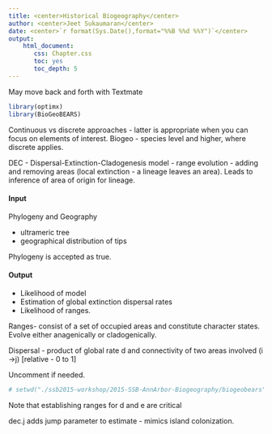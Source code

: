 ```yaml
---
title: <center>Historical Biogeography</center>
author: <center>Jeet Sukaumaran</center>
date: <center>`r format(Sys.Date(),format="%%B %%d %%Y")`</center>
output: 
    html_document:
       css: Chapter.css
       toc: yes
       toc_depth: 5
---
```


May move back and forth with Textmate
```r
library(optimx)
library(BioGeoBEARS)
```
Continuous vs discrete approaches - latter is appropriate when you can focus on elements of interest. Biogeo - species level and higher, where discrete applies.

DEC - Dispersal-Extinction-Cladogenesis model - range evolution - adding and removing areas (local extinction - a lineage leaves an area).  Leads to inference of area of origin for lineage.

#### Input

Phylogeny and Geography

* ultrameric tree
* geographical distribution of tips

Phylogeny is accepted as true.

#### Output

* Likelihood of model
* Estimation of global extinction dispersal rates
* Likelihood of ranges.

Ranges- consist of a set of occupied areas and constitute character states.  Evolve either anagenically or cladogenically.

Dispersal - product of global rate d and connectivity of two areas involved (i ->j) [relative - 0 to 1]

Uncomment if needed.
```r
# setwd("./ssb2015-workshop/2015-SSB-AnnArbor-Biogeography/biogeobears")
```
Note that establishing ranges for d and e are critical 

dec.j adds jump parameter to estimate - mimics island colonization.
